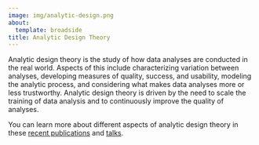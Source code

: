 ```yaml
---
image: img/analytic-design.png
about:
  template: broadside
title: Analytic Design Theory
---
```



Analytic design theory is the study of how data analyses are conducted in the real world. Aspects of this include characterizing variation between analyses, developing measures of quality, success, and usability, modeling the analytic process, and considering what makes data analyses more or less trustworthy. Analytic design theory is driven by the need to scale the training of data analysis and to continuously improve the quality of analyses.

You can learn more about different aspects of analytic design theory in these [recent publications](publications.qmd) and [talks](talks.qmd).


<br><br><br><br><br><br><br><br><br>


